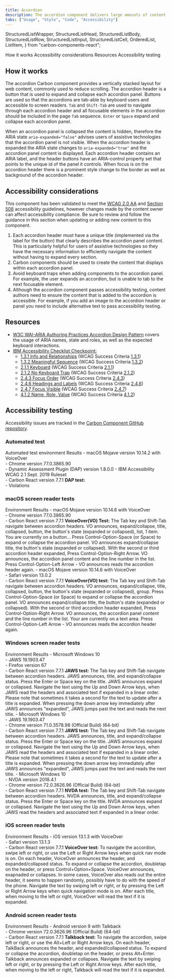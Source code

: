 ```yaml
---
title: Accordion
description: The accordion component delivers large amounts of content in a small space through progressive disclosure. The user gets key details about the underlying content and can choose to expand that content.
tabs: ["Usage", "Style", "Code", "Accessibility"]
---
```


  StructuredListWrapper,
  StructuredListHead,
  StructuredListBody,
  StructuredListRow,
  StructuredListInput,
  StructuredListCell,
  OrderedList,
  ListItem,
} from "carbon-components-react";

<AnchorLinks>
  <AnchorLink>How it works</AnchorLink>
  <AnchorLink>Accessibility considerations</AnchorLink>
  <AnchorLink>Resources</AnchorLink>
  <AnchorLink>Accessibility testing</AnchorLink>
</AnchorLinks>

## How it works

The accordion Carbon component provides a vertically stacked layout for web content, commonly used to reduce scrolling. The accordion header is a button that is used to expand and collapse each accordion panel. Buttons are used so that the accordions are tab-able by keyboard users and accessible to screen readers. `Tab` and `Shift-Tab` are used to navigate through each accordion header and all focusable elements in the accordion should be included in the page `Tab` sequence. `Enter` or `Space` expand and collapse each accordion panel.

When an accordion panel is collapsed the content is hidden, therefore the ARIA state `aria-expanded="false"` advises users of assistive technologies that the accordion panel is not visible. When the accordion header is expanded the ARIA state changes to `aria-expanded="true"` and the accordion panel content is displayed. Each accordion header contains an ARIA label, and the header buttons have an ARIA-control property set that points to the unique id of the panel it controls. When focus is on the accordion header there is a prominent style change to the border as well as background of the accordion header.

## Accessibility considerations

This component has been validated to meet the [WCAG 2.0 AA](https://www.w3.org/TR/WCAG20/) and [Section 508](http://www.section508.gov/) accessibility guidelines, however changes made by the content owner can affect accessibility compliance. Be sure to review and follow the guidance in this section when updating or adding new content to this component.

1. Each accordion header must have a unique title (implemented via the label for the button) that clearly describes the accordion panel content. This is particularly helpful for users of assistive technologies so they have the necessary information to efficiently navigate the content without having to expand every section.
1. Carbon components should be used to create the content that displays within each accordion panel.
1. Avoid keyboard traps when adding components to the accordion panel. For example, the user expands an accordion, but is unable to tab to the next focusable element.
1. Although the accordion component passes accessibility testing, content authors need to ensure the content that is added to the accordion is accessible. For example, if you add an image to the accordion header or panel you need to include alternative text to pass accessibility testing.

## Resources

- [W3C WAI-ARIA Authoring Practices Accordion Design Pattern](https://www.w3.org/TR/wai-aria-practices/#accordion) covers the usage of ARIA names, state and roles, as well as the expected keyboard interactions.
- [IBM Accessibility Checklist Checkpoint:](https://www.ibm.com/able/guidelines/ci162/accessibility_checklist.html)
  - [1.3.1 Info and Relationships](https://www.ibm.com/able/guidelines/ci162/info_and_relationships.html) (WCAG Success Criteria [1.3.1](https://www.w3.org/WAI/WCAG21/Understanding/info-and-relationships))
  - [1.3.2 Meaningful Sequence](https://www.ibm.com/able/guidelines/ci162/meaningful_sequence.html) (WCAG Success Criteria [1.3.2](https://www.w3.org/WAI/WCAG21/Understanding/meaningful-sequence))
  - [2.1.1 Keyboard](https://www.ibm.com/able/guidelines/ci162/keyboard.html) (WCAG Success Criteria [2.1.1](https://www.w3.org/WAI/WCAG21/Understanding/keyboard))
  - [2.1.2 No Keyboard Trap](https://www.ibm.com/able/guidelines/ci162/no_keyboard_trap.html) (WCAG Success Criteria [2.1.2](https://www.w3.org/WAI/WCAG21/Understanding/no-keyboard-trap))
  - [2.4.3 Focus Order](https://www.ibm.com/able/guidelines/ci162/focus_order.html) (WCAG Success Criteria [2.4.3](https://www.w3.org/WAI/WCAG21/Understanding/focus-order))
  - [2.4.6 Headings and Labels](https://www.ibm.com/able/guidelines/ci162/headings_and_labels.html) (WCAG Success Criteria [2.4.6](https://www.w3.org/WAI/WCAG21/Understanding/headings-and-labels))
  - [2.4.7 Focus Visible](https://www.ibm.com/able/guidelines/ci162/focus_visible.html) (WCAG Success Criteria [2.4.7](https://www.w3.org/WAI/WCAG21/Understanding/focus-visible))
  - [4.1.2 Name, Role, Value](https://www.ibm.com/able/guidelines/ci162/name_role_value.html) (WCAG Success Criteria [4.1.2](https://www.w3.org/TR/UNDERSTANDING-WCAG20/ensure-compat-rsv.html))

## Accessibility testing

Accessibility issues are tracked in the [Carbon Component GitHub repository](https://github.com/carbon-design-system/carbon/milestones).

### Automated test

<Row>
  <Column noGutterSm>
    <StructuredListWrapper>
      <StructuredListHead>
        <StructuredListRow head>
          <StructuredListCell head>
            Automated test environment
          </StructuredListCell>
          <StructuredListCell head>Results</StructuredListCell>
        </StructuredListRow>
      </StructuredListHead>
      <StructuredListBody>
        <StructuredListRow>
          <StructuredListCell>
            - macOS Mojave version 10.14.2 with VoiceOver
            <br />
            - Chrome version 77.0.3865.90
            <br />
            - Dynamic Assessment Plugin (DAP) version 1.8.0.0 - IBM
            Accessibility WCAG 2.1 Sept. 2019 Ruleset
            <br />- Carbon React version 7.7.1
          </StructuredListCell>
          <StructuredListCell>
            <strong>DAP test:</strong>
            <br />- Violations
          </StructuredListCell>
        </StructuredListRow>
      </StructuredListBody>
    </StructuredListWrapper>
  </Column>
</Row>

### macOS screen reader tests

<Row>
  <Column noGutterSm>
    <StructuredListWrapper>
      <StructuredListHead>
        <StructuredListRow head>
          <StructuredListCell head>Environment </StructuredListCell>
          <StructuredListCell head>Results</StructuredListCell>
        </StructuredListRow>
      </StructuredListHead>
      <StructuredListBody>
        <StructuredListRow>
          <StructuredListCell>
            - macOS Mojave version 10.14.6 with VoiceOver
            <br />
            - Chrome version 77.0.3865.90
            <br />- Carbon React version 7.7.1
          </StructuredListCell>
          <StructuredListCell>
            <strong>VoiceOver(VO) Test:</strong>
            <OrderedList>
              <ListItem>
                The Tab key and Shift-Tab navigate between accordion headers. VO
                announces, expand/collapse, title, collapsed, button, the
                button's state (expanded or collapsed), list, 1 item. You are
                currently on a button...
              </ListItem>
              <ListItem>
                Press Control-Option-Space (or Space) to expand or collapse the
                accordion panel. VO announces expand/collapse title, the
                button's state (expanded or collapsed).
              </ListItem>
              <ListItem>
                With the second or third accordion header expanded, Press
                Control-Option-Right Arrow. VO announces, the accordion panel
                content and the line number in the list.
              </ListItem>
              <ListItem>
                Press Control-Option-Left Arrow - VO announces reads the
                accordion header again.
              </ListItem>
            </OrderedList>
          </StructuredListCell>
        </StructuredListRow>
        <StructuredListRow>
          <StructuredListCell>
            - macOS Mojave version 10.14.6 with VoiceOver
            <br />
            - Safari version 13.0.2
            <br />- Carbon React version 7.7.1
          </StructuredListCell>
          <StructuredListCell>
            <strong>VoiceOver(VO) test:</strong>
            <OrderedList>
              <ListItem>
                The Tab key and Shift-Tab navigate between accordion headers. VO
                announces, expand/collapse, title, collapsed, button, the
                button's state (expanded or collapsed), group.
              </ListItem>
              <ListItem>
                Press Control-Option-Space (or Space) to expand or collapse the
                accordion panel. VO announces expand/collapse title, the
                button's state (expanded or collapsed).
              </ListItem>
              <ListItem>
                With the second or third accordion header expanded, Press
                Control-Option-Right Arrow. VO announces, the accordion panel
                content and the line number in the list. Your are currently on a
                text area.
              </ListItem>
              <ListItem>
                Press Control-Option-Left Arrow - VO announces reads the
                accordion header again.
              </ListItem>
            </OrderedList>
          </StructuredListCell>
        </StructuredListRow>
      </StructuredListBody>
    </StructuredListWrapper>
  </Column>
</Row>

### Windows screen reader tests

<Row>
  <Column noGutterSm>
    <StructuredListWrapper>
      <StructuredListHead>
        <StructuredListRow head>
          <StructuredListCell head>Environment</StructuredListCell>
          <StructuredListCell head>Results</StructuredListCell>
        </StructuredListRow>
      </StructuredListHead>
      <StructuredListBody>
        <StructuredListRow>
          <StructuredListCell>
            - Microsoft Windows 10
            <br />
            - JAWS 19.1903.47
            <br />
            - Firefox version 67
            <br />- Carbon React version 7.7.1
          </StructuredListCell>
          <StructuredListCell>
            <strong>JAWS test:</strong>
            <OrderedList>
              <ListItem>
                The Tab key and Shift-Tab navigate between accordion headers.
                JAWS announces, title, and expand/collapse status.
              </ListItem>
              <ListItem>
                Press the Enter or Space key on the title. JAWS announces expand
                or collapsed.
              </ListItem>
              <ListItem>
                Navigate the text using the Up and Down Arrow keys, when JAWS
                read the headers and associated text if expanded in a linear
                order.
              </ListItem>
              <ListItem>
                Please note that sometimes it takes a second for the text to
                update after a title is expanded. When pressing the down arrow
                key immediately after JAWS announces "expanded", JAWS jumps past
                the text and reads the next title.
              </ListItem>
            </OrderedList>
          </StructuredListCell>
        </StructuredListRow>
        <StructuredListRow>
          <StructuredListCell>
            - Microsoft Windows 10
            <br />
            - JAWS 19.1903.47
            <br />
            - Chrome version 71.0.3578.98 (Official Build) (64-bit)
            <br />- Carbon React version 7.7.1
          </StructuredListCell>
          <StructuredListCell>
            <strong>JAWS test:</strong>
            <OrderedList>
              <ListItem>
                The Tab key and Shift-Tab navigate between accordion headers.
                JAWS announces, title, and expand/collapse status.
              </ListItem>
              <ListItem>
                Press the Enter or Space key on the title. JAWS announces expand
                or collapsed.
              </ListItem>
              <ListItem>
                Navigate the text using the Up and Down Arrow keys, when JAWS
                read the headers and associated text if expanded in a linear
                order.
              </ListItem>
              <ListItem>
                Please note that sometimes it takes a second for the text to
                update after a title is expanded. When pressing the down arrow
                key immediately after JAWS announces "expanded", JAWS jumps past
                the text and reads the next title.
              </ListItem>
            </OrderedList>
          </StructuredListCell>
        </StructuredListRow>
        <StructuredListRow>
          <StructuredListCell>
            - Microsoft Windows 10
            <br />
            - NVDA version 2018.4.1
            <br />
            - Chrome version 72.0.3626.96 (Official Build) (64-bit)
            <br />- Carbon React version 7.7.1
          </StructuredListCell>
          <StructuredListCell>
            <strong>NVDA test:</strong>
            <OrderedList>
              <ListItem>
                The Tab key and Shift-Tab navigate between accordion headers.
                NVDA announces, title, and expand/collapse status.
              </ListItem>
              <ListItem>
                Press the Enter or Space key on the title. NVDA announces expand
                or collapsed.
              </ListItem>
              <ListItem>
                Navigate the text using the Up and Down Arrow keys, when JAWS
                read the headers and associated text if expanded in a linear
                order.
              </ListItem>
            </OrderedList>
          </StructuredListCell>
        </StructuredListRow>
      </StructuredListBody>
    </StructuredListWrapper>
  </Column>
</Row>

### iOS screen reader tests

<Row>
  <Column noGutterSm>
    <StructuredListWrapper>
      <StructuredListRow head>
        <StructuredListCell head>Environment </StructuredListCell>
        <StructuredListCell head>Results</StructuredListCell>
      </StructuredListRow>
      <StructuredListBody>
        <StructuredListRow>
          <StructuredListCell>
            - iOS version 13.1.3 with VoiceOver
            <br />
            - Safari version 13.1.3
            <br />- Carbon React version 7.7.1
          </StructuredListCell>
          <StructuredListCell>
            <strong>VoiceOver test:</strong>
            <OrderedList>
              <ListItem>
                To navigate the accordion, swipe left or right, or use the Left
                or Right Arrow keys when quick nav mode is on. On each header,
                VoiceOver announces the header, and expanded/collapsed status.
              </ListItem>
              <ListItem>
                To expand or collapse the accordion, doubletap on the header, or
                press Control+Option+Space. VoiceOver announces, exapnaded or
                collapses.
              </ListItem>
              <ListItem>
                In some cases, VoiceOver also reads out the entire header, it
                seems to happen randomly, possibly have to do with the speed of
                the phone.
              </ListItem>
              <ListItem>
                Navigate the text by swiping left or right, or by pressing the
                Left or Right Arrow keys when quick navigation mode is on. After
                each title, when moving to the left or right, VoiceOver will
                read the text if it is expanded.
              </ListItem>
            </OrderedList>
          </StructuredListCell>
        </StructuredListRow>
      </StructuredListBody>
    </StructuredListWrapper>
  </Column>
</Row>

### Android screen reader tests

<Row>
  <Column noGutterSm>
    <StructuredListWrapper>
      <StructuredListHead>
        <StructuredListRow head>
          <StructuredListCell head>Environment </StructuredListCell>
          <StructuredListCell head>Results</StructuredListCell>
        </StructuredListRow>
      </StructuredListHead>
      <StructuredListBody>
        <StructuredListRow>
          <StructuredListCell>
            - Android version 9 with Talkback
            <br />
            - Chrome version 72.0.3626.96 (Official Build) (64-bit)
            <br />- Carbon React version 7.7.1
          </StructuredListCell>
          <StructuredListCell>
            <strong>Talkback test:</strong>
            <OrderedList>
              <ListItem>
                To navigate the accordion, swipe left or right, or use the
                Alt+Left or Right Arrow keys. On each header, TalkBack announces
                the header, and expanded/collapsed status.
              </ListItem>
              <ListItem>
                To expand or collapse the accordion, doubletap on the header, or
                press Alt+Enter. Talkback announces expanded or collapses.
              </ListItem>
              <ListItem>
                Navigate the text by swiping left or right, or by pressing the
                Left or Right Arrow keys. After each title, when moving to the
                left or right, Talkback will read the text if it is expanded.
              </ListItem>
            </OrderedList>
          </StructuredListCell>
        </StructuredListRow>
      </StructuredListBody>
    </StructuredListWrapper>
  </Column>
</Row>
